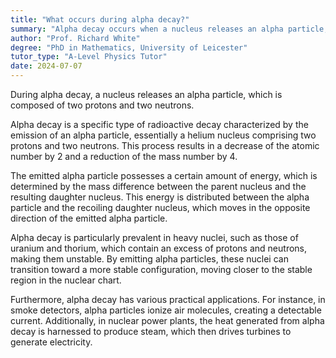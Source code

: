 ```yaml
---
title: "What occurs during alpha decay?"
summary: "Alpha decay occurs when a nucleus releases an alpha particle, which is made up of two protons and two neutrons, resulting in a change in the nucleus's composition."
author: "Prof. Richard White"
degree: "PhD in Mathematics, University of Leicester"
tutor_type: "A-Level Physics Tutor"
date: 2024-07-07
---
```


During alpha decay, a nucleus releases an alpha particle, which is composed of two protons and two neutrons.

Alpha decay is a specific type of radioactive decay characterized by the emission of an alpha particle, essentially a helium nucleus comprising two protons and two neutrons. This process results in a decrease of the atomic number by $2$ and a reduction of the mass number by $4$.

The emitted alpha particle possesses a certain amount of energy, which is determined by the mass difference between the parent nucleus and the resulting daughter nucleus. This energy is distributed between the alpha particle and the recoiling daughter nucleus, which moves in the opposite direction of the emitted alpha particle.

Alpha decay is particularly prevalent in heavy nuclei, such as those of uranium and thorium, which contain an excess of protons and neutrons, making them unstable. By emitting alpha particles, these nuclei can transition toward a more stable configuration, moving closer to the stable region in the nuclear chart.

Furthermore, alpha decay has various practical applications. For instance, in smoke detectors, alpha particles ionize air molecules, creating a detectable current. Additionally, in nuclear power plants, the heat generated from alpha decay is harnessed to produce steam, which then drives turbines to generate electricity.
    